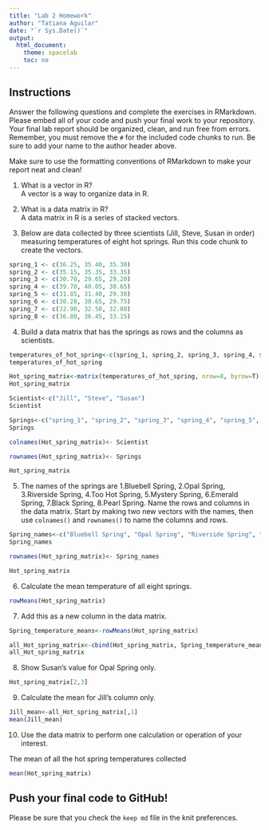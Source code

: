 ```yaml
---
title: "Lab 2 Homework"
author: "Tatiana Aguilar"
date: "`r Sys.Date()`"
output:
  html_document:
    theme: spacelab
    toc: no
---
```


## Instructions
Answer the following questions and complete the exercises in RMarkdown. Please embed all of your code and push your final work to your repository. Your final lab report should be organized, clean, and run free from errors. Remember, you must remove the `#` for the included code chunks to run. Be sure to add your name to the author header above.  

Make sure to use the formatting conventions of RMarkdown to make your report neat and clean!  

1. What is a vector in R?  
A vector is a way to organize data in R.


2. What is a data matrix in R?  
A data matrix in R is a series of stacked vectors.

3. Below are data collected by three scientists (Jill, Steve, Susan in order) measuring temperatures of eight hot springs. Run this code chunk to create the vectors.  
```r
spring_1 <- c(36.25, 35.40, 35.30)
spring_2 <- c(35.15, 35.35, 33.35)
spring_3 <- c(30.70, 29.65, 29.20)
spring_4 <- c(39.70, 40.05, 38.65)
spring_5 <- c(31.85, 31.40, 29.30)
spring_6 <- c(30.20, 30.65, 29.75)
spring_7 <- c(32.90, 32.50, 32.80)
spring_8 <- c(36.80, 36.45, 33.15)
```

4. Build a data matrix that has the springs as rows and the columns as scientists.  

```r
temperatures_of_hot_spring<-c(spring_1, spring_2, spring_3, spring_4, spring_5, spring_6, spring_7, spring_8)
temperatures_of_hot_spring
```

```r
Hot_spring_matrix<-matrix(temperatures_of_hot_spring, nrow=8, byrow=T)
Hot_spring_matrix
```

```r
Scientist<-c("Jill", "Steve", "Susan")
Scientist
```

```r
Springs<-c("spring_1", "spring_2", "spring_3", "spring_4", "spring_5", "spring_6", "spring_7", "spring_8")
Springs
```

```r
colnames(Hot_spring_matrix)<- Scientist
```

```r
rownames(Hot_spring_matrix)<- Springs
```

```r
Hot_spring_matrix
```

5. The names of the springs are 1.Bluebell Spring, 2.Opal Spring, 3.Riverside Spring, 4.Too Hot Spring, 5.Mystery Spring, 6.Emerald Spring, 7.Black Spring, 8.Pearl Spring. Name the rows and columns in the data matrix. Start by making two new vectors with the names, then use `colnames()` and `rownames()` to name the columns and rows.

```r
Spring_names<-c("Bluebell Spring", "Opal Spring", "Riverside Spring", "Too Hot Spring", "Mystery Spring", "Emerald Spring", "Black Spring", "Pearl Spring")
Spring_names
```
```r
rownames(Hot_spring_matrix)<- Spring_names
```

```r
Hot_spring_matrix
```


6. Calculate the mean temperature of all eight springs.
```r
rowMeans(Hot_spring_matrix)
```


7. Add this as a new column in the data matrix.  
```r
Spring_temperature_means<-rowMeans(Hot_spring_matrix)
```
```r
all_Hot_spring_matrix<-cbind(Hot_spring_matrix, Spring_temperature_means)
all_Hot_spring_matrix
```


8. Show Susan's value for Opal Spring only.
```r
Hot_spring_matrix[2,3]
```


9. Calculate the mean for Jill's column only.  
```r
Jill_mean<-all_Hot_spring_matrix[,1]
mean(Jill_mean)
```

10. Use the data matrix to perform one calculation or operation of your interest.

The mean of all the hot spring temperatures collected
```r
mean(Hot_spring_matrix)
```


## Push your final code to GitHub!
Please be sure that you check the `keep md` file in the knit preferences.  